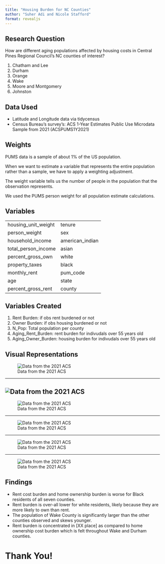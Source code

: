 ```yaml
---
title: "Housing Burden for NC Counties"
author: "Suher Adi and Nicole Stafford"
format: revealjs
---
```

## Research Question
<style>
.reveal {
    background-color: lavender;
}

.reveal h1 {
    font-family: Arial, sans-serif;
    text-align: center;
}

.reveal h2 {
   font-family: Arial, sans-serif;
    text-align: center;
}
</style>


How are different aging populations affected by housing costs in Central Pines Regional Council’s NC counties of interest?

1. Chatham and Lee
2. Durham
3. Orange
4. Wake 
5. Moore and Montgomery
6. Johnston

## Data Used

- Latitude and Longitude data via tidycensus 
- Census Bureau’s survey’s: ACS 1-Year Estimates Public Use Microdata Sample from 2021 (ACSPUMS1Y2021)

## Weights
PUMS data is a sample of about 1% of the US population. 

When we want to estimate a variable that represents the entire population rather than a sample, we have to apply a weighting adjustment. 

The weight variable tells us the number of people in the population that the observation represents. 

We used the PUMS person weight for all population estimate calculations.

## Variables
|                  |                      |
|------------------|----------------------|
| housing_unit_weight |   tenure    |
| person_weight    | sex                  |
| household_income | american_indian   |
| total_person_income | asian            |
| percent_gross_own | white                |
| property_taxes   | black     |
|  monthly_rent    | pum_code               |
|   age            | state               |
|  percent_gross_rent  | county           |


## Variables Created
1. Rent Burden: if obs rent burdened or not 
2. Owner Burden: if obs housing burdened or not 
3. N_Pop: Total population per county
4. Aging_Rent_Burden: rent burden for indivudals over 55 years old
5. Aging_Owner_Burden: housing burden for indivudals over 55 years old

## Visual Representations

![Data from the 2021 ACS](zoom_out.jpeg)

---

![Data from the 2021 ACS](zoom_in.jpeg)
---

![Data from the 2021 ACS](dashboard.jpeg)

---

![Data from the 2021 ACS](rent.jpeg)

---

![Data from the 2021 ACS](mortgage.jpeg)

---

![Data from the 2021 ACS](NC_Maps.jpeg)

## Findings
- Rent cost burden and home ownership burden is worse for Black residents of all seven counties. 
- Rent burden is over-all lower for white residents, likely because they are more likely to own than rent.
- The population of Wake County is significantly larger than the other counties observed and skews younger. 
- Rent burden is concentrated in [XX place] as compared to home ownership cost burden which is felt throughout Wake and Durham counties.  

# Thank You!
